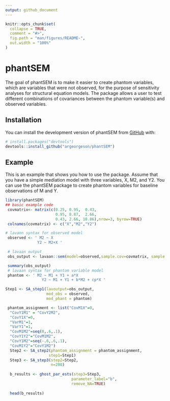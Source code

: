 ```yaml
---
output: github_document
---
```


<!-- README.md is generated from README.Rmd. Please edit that file -->

```r
knitr::opts_chunk$set(
  collapse = TRUE,
  comment = "#>",
  fig.path = "man/figures/README-",
  out.width = "100%"
)
```

# phantSEM

<!-- badges: start -->
<!-- badges: end -->

The goal of phantSEM is to make it easier to create phantom variables, which are variables that were not observed, for the purpose of sensitivity analyses for structural equation models. The package allows a user to test different combinations of covariances between the phantom variable(s) and observed variables. 


## Installation

You can install the development version of phantSEM from [GitHub](https://github.com/argeorgeson/phantSEM) with:

``` r
# install.packages("devtools")
devtools::install_github("argeorgeson/phantSEM")
```

## Example

This is an example that shows you how to use the package.  Assume that you have a simple mediation model with three variables, X, M2, and Y2. You can use the phantSEM package to create phantom variables for baseline observations of M and Y. 

```r
library(phantSEM)
## basic example code
 covmatrix<- matrix(c(0.25, 0.95,  0.43,
                      0.95, 8.87,  2.66,
                      0.43, 2.66, 10.86),nrow=3, byrow=TRUE)
 colnames(covmatrix) <- c("X","M2","Y2")

# lavann syntax for observed model
 observed <- ' M2 ~ X
              Y2 ~ M2+X '

 # lavaan output
 obs_output <- lavaan::sem(model=observed,sample.cov=covmatrix, sample.nobs = 200)

 summary(obs_output)
 # lavaan syntax for phantom variable model
 phantom <- ' M2 ~ M1 + Y1 + a*X
                Y2 ~ M1 + Y1 + b*M2 + cp*X '

Step1 <- SA_step1(lavoutput=obs_output,
                  mod_obs = observed,
                  mod_phant = phantom)

 phantom_assignment <- list("CovM1X"=0,
  "CovY1M1" = "CovY2M2",
  "CovY1X"=0,
  "VarM1"=1,
  "VarY1"=1,
  "CovM1M2"=seq(0,.6,.1),
  "CovY1Y2"="CovM1M2",
  "CovY1M2"=seq(-.6,.6,.1),
  "CovM1Y2"="CovY1M2")
  Step2 <- SA_step2(phantom_assignment = phantom_assignment,
                   step1=Step1)
  Step3 <- SA_step3(step2=Step2,
                    n=200)
  
  b_results <- ghost_par_ests(step3=Step3,
                             parameter_label="b",
                             remove_NA=TRUE)
  
  head(b_results)

```


